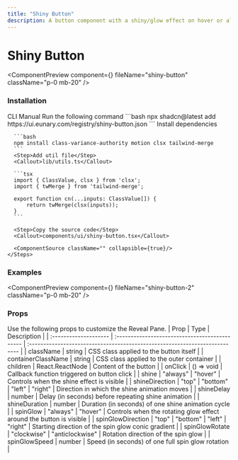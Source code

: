```yaml
---
title: "Shiny Button"
description: A button component with a shiny/glow effect on hover or always-on build with tailwind css and motion.
---
```


# Shiny Button

<ComponentPreview component={<ShinyButtonDemo />} fileName="shiny-button" className="p-0 mb-20" />

### Installation

<Tabs defaultValue="manual">
  <TabsList>
    <TabsTrigger value="cli">CLI</TabsTrigger>
    <TabsTrigger value="manual">Manual</TabsTrigger>
  </TabsList>

  <TabsContent value="cli">
    <Steps>
      <Step>Run the following command</Step>
      ```bash
      npx shadcn@latest add https://ui.eunary.com/registry/shiny-button.json
      ```
    </Steps>
  </TabsContent>

  <TabsContent value="manual">
    <Steps>
      <Step>Install dependencies</Step>

      ```bash
      npm install class-variance-authority motion clsx tailwind-merge
      ```
      <Step>Add util file</Step>
      <Callout>lib/utils.ts</Callout>

      ```tsx
      import { ClassValue, clsx } from 'clsx';
      import { twMerge } from 'tailwind-merge';

      export function cn(...inputs: ClassValue[]) {
          return twMerge(clsx(inputs));
      }
      ```

      <Step>Copy the source code</Step>
      <Callout>components/ui/shiny-button.tsx</Callout>
     
      <ComponentSource className="" collapsible={true}/>
    </Steps>
  </TabsContent>
</Tabs>

### Examples

<ComponentPreview component={<ShinyButtonDemo2 />} fileName="shiny-button-2" className="p-0 mb-20" />   

### Props

Use the following props to customize the Reveal Pane.
| Prop                  | Type                                           | Description                                                                 |
| :-------------------- | :--------------------------------------------- | :-------------------------------------------------------------------------- |
|  <Callout>className</Callout>             | <Callout>string</Callout>                                         | CSS class applied to the button itself                                      |
|  <Callout>containerClassName</Callout>    | <Callout>string</Callout>                                         | CSS class applied to the outer container                                    |
|  <Callout>children</Callout>              | <Callout>React.ReactNode</Callout>                                | Content of the button                                                       |
|  <Callout>onClick</Callout>               | <Callout>() => void</Callout>                                     | Callback function triggered on button click                                 |
|  <Callout>shine</Callout>                 | <Callout>"always" \| "hover"</Callout>                            | Controls when the shine effect is visible                                   |
|  <Callout>shineDirection</Callout>        | <Callout>"top" \| "bottom" \| "left" \| "right"</Callout>         | Direction in which the shine animation moves                                |
|  <Callout>shineDelay</Callout>            | <Callout>number</Callout>                                         | Delay (in seconds) before repeating shine animation                         |
|  <Callout>shineDuration</Callout>         | <Callout>number</Callout>                                         | Duration (in seconds) of one shine animation cycle                          |
|  <Callout>spinGlow</Callout>              | <Callout>"always" \| "hover"</Callout>                            | Controls when the rotating glow effect around the button is visible         |
|  <Callout>spinGlowDirection</Callout>     | <Callout>"top" \| "bottom" \| "left" \| "right"</Callout>         | Starting direction of the spin glow conic gradient                          |
|  <Callout>spinGlowRotate</Callout>        | <Callout>"clockwise" \| "anticlockwise"</Callout>                 | Rotation direction of the spin glow                                         |
|  <Callout>spinGlowSpeed</Callout>         | <Callout>number</Callout>                                         | Speed (in seconds) of one full spin glow rotation                           |

<ExploreComponents currentComponent="shiny-button" />